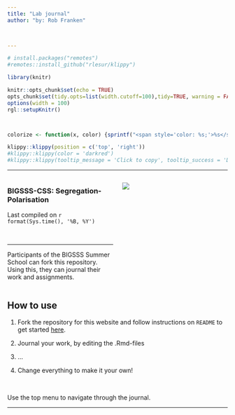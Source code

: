 ```yaml
---
title: "Lab journal"
author: "by: Rob Franken"


 
---
```


```r
# install.packages("remotes")
#remotes::install_github("rlesur/klippy")
``` 

```r
library(knitr)

knitr::opts_chunk$set(echo = TRUE)
opts_chunk$set(tidy.opts=list(width.cutoff=100),tidy=TRUE, warning = FALSE, message = FALSE,comment = "#>", cache=TRUE, class.source=c("test"), class.output=c("test2"))
options(width = 100)
rgl::setupKnitr()



colorize <- function(x, color) {sprintf("<span style='color: %s;'>%s</span>", color, x) }

```

```r
klippy::klippy(position = c('top', 'right'))
#klippy::klippy(color = 'darkred')
#klippy::klippy(tooltip_message = 'Click to copy', tooltip_success = 'Done')
```




----

:::::::::::::: {.columns}
::: {.column width="50%"}

### BIGSSS-CSS: Segregation-Polarisation
Last compiled on `r format(Sys.time(), '%B, %Y')`

<br>

----
  
Participants of the BIGSSS Summer School can fork this repository. Using this, they can journal their work and assignments.


:::
::: {.column width="50%"}




![](images/image.jpg)


:::
::::::::::::::


## How to use

1. Fork the repository for this website and follow instructions on `README` to get started [here](https://github.com/robfranken/bigssslabjournal).  

2. Journal your work, by editing the .Rmd-files

3. ...

4. Change everything to make it your own!


<br>

Use the top menu to navigate through the journal.


----






